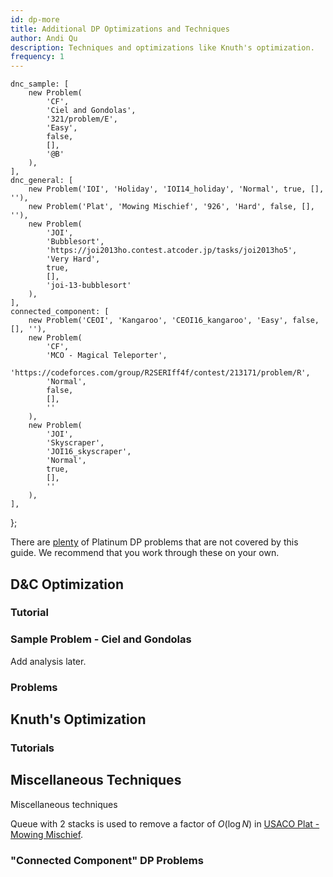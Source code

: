 ```yaml
---
id: dp-more
title: Additional DP Optimizations and Techniques
author: Andi Qu
description: Techniques and optimizations like Knuth's optimization.
frequency: 1
---
```



	dnc_sample: [
		new Problem(
			'CF',
			'Ciel and Gondolas',
			'321/problem/E',
			'Easy',
			false,
			[],
			'@B'
		),
	],
	dnc_general: [
		new Problem('IOI', 'Holiday', 'IOI14_holiday', 'Normal', true, [], ''),
		new Problem('Plat', 'Mowing Mischief', '926', 'Hard', false, [], ''),
		new Problem(
			'JOI',
			'Bubblesort',
			'https://joi2013ho.contest.atcoder.jp/tasks/joi2013ho5',
			'Very Hard',
			true,
			[],
			'joi-13-bubblesort'
		),
	],
	connected_component: [
		new Problem('CEOI', 'Kangaroo', 'CEOI16_kangaroo', 'Easy', false, [], ''),
		new Problem(
			'CF',
			'MCO - Magical Teleporter',
			'https://codeforces.com/group/R2SERIff4f/contest/213171/problem/R',
			'Normal',
			false,
			[],
			''
		),
		new Problem(
			'JOI',
			'Skyscraper',
			'JOI16_skyscraper',
			'Normal',
			true,
			[],
			''
		),
	],
};

<Info title="Pro Tip">

There are [plenty](https://github.com/bqi343/USACO/blob/master/Contests/USACO%20Links/Division-Specific/Platinum.md) of Platinum DP problems that are not covered by this guide. We recommend that you work through these on your own.

</Info>

## D&C Optimization

### Tutorial

<Resources>
	<Resource
		source="cp-algo"
		title="Divide and Conquer DP"
		url="dynamic_programming/divide-and-conquer-dp.html"
	></Resource>
	<Resource
		source="Jeffrey Xiao"
		title="Divide and Conquer Optimization"
		url="https://jeffreyxiao.me/blog/divide-and-conquer-optimization"
	></Resource>
</Resources>

### Sample Problem - Ciel and Gondolas

<Problems problems={problems.dnc_sample} />

<IncompleteSection>

Add analysis later.

</IncompleteSection>

### Problems

<Problems problems={problems.dnc_general} />

## Knuth's Optimization

<IncompleteSection />

### Tutorials

<Resources>
	<Resource
		source="Jeffrey Xiao"
		title="Knuth's Optimization"
		url="https://jeffreyxiao.me/blog/knuths-optimization"
	></Resource>
</Resources>

## Miscellaneous Techniques

<Resources>
	<Resource
		source="CF"
		title="zscoder - Nontrivial DP Techniques"
		url="blog/entry/47764"
	>
		Miscellaneous techniques
	</Resource>
</Resources>

<Optional title="Application">

Queue with 2 stacks is used to remove a factor of $O(\log N)$ in [USACO Plat - Mowing Mischief](http://www.usaco.org/index.php?page=viewproblem2&cpid=926).

</Optional>

### "Connected Component" DP Problems

<Problems problems={problems.connected_component} />
